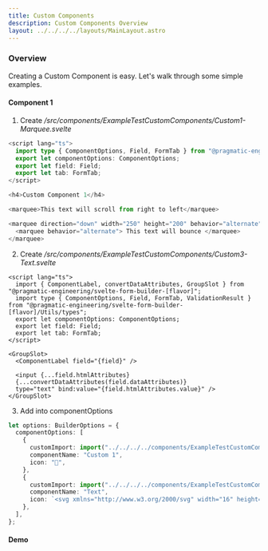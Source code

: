 ```yaml
---
title: Custom Components
description: Custom Components Overview
layout: ../../../../layouts/MainLayout.astro
---
```



### Overview

Creating a Custom Component is easy. Let's walk through some simple examples.

#### Component 1

1. Create <i> /src/components/ExampleTestCustomComponents/Custom1-Marquee.svelte</i>

```ts
<script lang="ts">
  import type { ComponentOptions, Field, FormTab } from "@pragmatic-engineering/svelte-form-builder-enterprise/Utils/types";
  export let componentOptions: ComponentOptions;
  export let field: Field;
  export let tab: FormTab;
</script>

<h4>Custom Component 1</h4>

<marquee>This text will scroll from right to left</marquee>

<marquee direction="down" width="250" height="200" behavior="alternate" style="border:solid">
  <marquee behavior="alternate"> This text will bounce </marquee>
</marquee>


```

2. Create <i> /src/components/ExampleTestCustomComponents/Custom3-Text.svelte</i>

```svelte
<script lang="ts">
  import { ComponentLabel, convertDataAttributes, GroupSlot } from "@pragmatic-engineering/svelte-form-builder-[flavor]";
  import type { ComponentOptions, Field, FormTab, ValidationResult } from "@pragmatic-engineering/svelte-form-builder-[flavor]/Utils/types";
  export let componentOptions: ComponentOptions;
  export let field: Field;
  export let tab: FormTab;
</script>

<GroupSlot>
  <ComponentLabel field="{field}" />

  <input {...field.htmlAttributes}
  {...convertDataAttributes(field.dataAttributes)}
  type="text" bind:value="{field.htmlAttributes.value}" />
</GroupSlot>
```

3. Add into componentOptions

```ts
let options: BuilderOptions = {
  componentOptions: [
    {
      customImport: import("../../../../components/ExampleTestCustomComponents/Custom1-Marquee.svelte"),
      componentName: "Custom 1",
      icon: "🎁",
    },
    {
      customImport: import("../../../../components/ExampleTestCustomComponents/Custom3-Text.svelte"),
      componentName: "Text",
      icon: `<svg xmlns="http://www.w3.org/2000/svg" width="16" height="16" fill="currentColor" class="bi bi-chat-square-text" viewBox="0 0 16 16"><path d="M14 1a1 1 0 0 1 1 1v8a1 1 0 0 1-1 1h-2.5a2 2 0 0 0-1.6.8L8 14.333 6.1 11.8a2 2 0 0 0-1.6-.8H2a1 1 0 0 1-1-1V2a1 1 0 0 1 1-1h12zM2 0a2 2 0 0 0-2 2v8a2 2 0 0 0 2 2h2.5a1 1 0 0 1 .8.4l1.9 2.533a1 1 0 0 0 1.6 0l1.9-2.533a1 1 0 0 1 .8-.4H14a2 2 0 0 0 2-2V2a2 2 0 0 0-2-2H2z"/><path d="M3 3.5a.5.5 0 0 1 .5-.5h9a.5.5 0 0 1 0 1h-9a.5.5 0 0 1-.5-.5zM3 6a.5.5 0 0 1 .5-.5h9a.5.5 0 0 1 0 1h-9A.5.5 0 0 1 3 6zm0 2.5a.5.5 0 0 1 .5-.5h5a.5.5 0 0 1 0 1h-5a.5.5 0 0 1-.5-.5z"/></svg>`,
    },
  ],
};
```

#### Demo

<Demo client:load />
